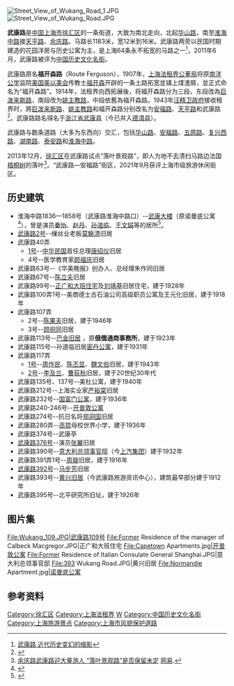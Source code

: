 {{Infobox China Road
|路牌类型=Shanghai
|中文道路名称=武康路
|走向1=南
|走向2=北
|走向1(E)=S
|道路英文名=Wukang Rd.
|走向2(E)=N
|图片=Wukang Road near Huaihai Road, Shanghai.jpg
|图片说明=武康路近淮海中路街景，右侧建筑为[[武康大楼|武康大楼]]
|道路属性=
|道路总长度=1
|车速限制=
|行车线数量=2
|所在地区={{Coord|31|12|28|N|121|26|46|E|type:landmark}}
|起点= [[华山路_(上海)|华山路]]
|终点= [[淮海中路|淮海中路]]
|道路命名日期=1943年11月
|命名缘由=以[[浙江省|浙江省]][[武康县|武康县]]命名
|道路旧名=福开森路（Route Ferguson）
|道路动工日期=1907年
|通车日期=
|路段主要建筑=[[武康大楼|武康大楼]]
|收费=
}}
[[File:Street_View_of_Wukang_Road_1.JPG|thumb]]
[[File:Street_View_of_Wukang_Road.JPG|thumb]]

'''武康路'''是[[中国|中国]][[上海市|上海市]][[徐汇区|徐汇区]]的一条街道，大致为南北走向，北起[[华山路_(上海)|华山路]]，南至[[淮海中路|淮海中路]]接[[天平路_(上海)|天平路]]、[[余庆路_(上海)|余庆路]]。马路长1183米，宽12米到16米。武康路两旁以民国时期建造的花园洋房与历史公寓为主，是上海64条永不拓宽的马路之一<ref>[http://www.news365.com.cn/wxpd/bhygb/shzd/201111/t20111121_3185728.htm 武康路 近代历史变幻的缩影]{{dead link|date=2018年3月 |bot=InternetArchiveBot |fix-attempted=yes }}</ref>，2011年6月，武康路被评为[[中国历史文化名街|中国历史文化名街]]。

武康路原名'''福开森路'''（Route Ferguson），1907年，[[上海法租界公董局|上海法租界公董局]]将原[[南洋公学|南洋公学]]监院[[美国|美国]][[美以美会|美以美会]]传教士[[福开森|福开森]]开辟的一条土路拓宽並铺上煤渣屑，並正式命名为“福开森路”。1914年，法租界向西拓展後，将福开森路分为三段，东段改為[[安福路|巨泼来斯路]]，南段改为[[天平路|姚主教路]]，中段依舊為福开森路。1943年[[汪精卫政府|汪精卫政府]]接收租界时，將[[安福路|巨泼来斯路]]、[[天平路|姚主教路]]和福开森路分别改名为[[安福路|安福路]]、[[天平路|天平路]]和武康路<ref>{{cite news |title=《海上遗珍：武康路》新书发布 |url=http://www.zhbc.com.cn/zhsj/fg/report/bookreviewinfo.html;jsessionid=786BD6B08D2854AE534EB1C88E0276D3?id=4028859613eb3b40015e11d746c91964 |publisher=人民網}}</ref>。武康路路名得名于[[浙江省|浙江省]][[武康县|武康县]]（今已并入[[德清县|德清县]]）。

武康路与数条道路（大多为东西向）交汇，包括[[华山路_(上海)|华山路]]、[[安福路_(上海)|安福路]]、[[五原路_(上海)|五原路]]、[[复兴西路_(上海)|复兴西路]]、[[湖南路_(上海)|湖南路]]、[[泰安路_(上海)|泰安路]]和[[淮海中路|淮海中路]]。

2013年12月，[[徐汇区|徐汇区]]在武康路试点“落叶景观路”，即人为地不去清扫马路边法国[[梧桐树|梧桐树]]的落叶<ref>[http://news.163.com/13/1209/13/9FLIA4A700014AEE.html 余庆路武康路迎大量游人 “落叶景观路”是否保留未定] {{Wayback|url=http://news.163.com/13/1209/13/9FLIA4A700014AEE.html |date=20131213234951 }} [[网易|网易]].</ref>。“武康路—安福路”街区，2021年9月获评上海市级旅游休闲街区。

==历史建筑==
*淮海中路1836—1858号（武康路淮海中路口）--[[武康大楼|武康大楼]]（原诺曼底公寓<ref>{{Cite web |url=http://www.jfdaily.com/gb/node2/node17/node160/node49562/node49565/userobject1ai751405.html |title=踏访诺曼底 |access-date=2009-02-26 |archive-date=2005-01-11 |archive-url=https://web.archive.org/web/20050111231546/http://www.jfdaily.com/gb/node2/node17/node160/node49562/node49565/userobject1ai751405.html |dead-url=no }}</ref>），曾是演员[[秦怡|秦怡]]、[[赵丹|赵丹]]、[[孙道临|孙道临]]、[[王文娟|王文娟]]等的居所<ref>{{cite web |author1=新闻晚报 |title=徐汇名人故居体验一条街 逛逛武康路看看老洋房 |url=http://sh.sina.com.cn/news/20080715/155393017.shtml |publisher=新浪 |language=zh-cn |date=2008-07-15 |access-date=2019-02-20 |archive-date=2019-02-20 |archive-url=https://web.archive.org/web/20190220181435/http://sh.sina.com.cn/news/20080715/155393017.shtml |dead-url=no }}</ref>。
*[[武康路2号花园住宅|武康路2号]]--缫丝业老板[[莫觞清|莫觞清]]旧居
*武康路40弄
**[[武康路40弄1号住宅|1号]]--[[中华民国|中华民国]]首任总理[[唐绍仪|唐绍仪]]旧居
**4号--医学教育家[[颜福庆|颜福庆]]旧居
*武康路63号--《华美晚报》创办人、总经理朱作同旧居
*武康路67号--[[陈立夫|陈立夫]]旧居
*武康路99号--[[正广和大班住宅|正广和大班住宅]]及[[刘靖基|刘靖基]]旧居住宅，建于1928年
*武康路100弄1号--美商德士古石油公司高级职员公寓及王元化旧居，建于1918年
*武康路107弄
**2号--[[陈果夫|陈果夫]]旧居，建于1946年
**3号--[[顾祝同|顾祝同]]旧居
*武康路113号--[[巴金旧居|巴金旧居]] ，原'''俄僑通商事務所'''，建于1923年
*武康路115号--孙道临旧居[[密丹公寓|密丹公寓]]，建于1931年
*武康路117弄 
**[[武康路117弄1号住宅|1号]]--[[周作民|周作民]]、[[陈丕显|陈丕显]]、[[魏文伯|魏文伯]]旧居，建于1943年
**[[武康路117弄2号住宅|2号]]--[[李及兰|李及兰]]、[[曹荻秋|曹荻秋]]旧居，建于20世纪30年代
*武康路135号、137号--美杜公寓，建于1940年
*武康路212号--上海实业家[[严裕棠|严裕棠]]旧居
*武康路232号--[[国富门公寓|国富门公寓]]，建于1936年
*武康路240-246号--[[开普敦公寓|开普敦公寓]]
*武康路274号--抗日名将[[郑洞国|郑洞国]]旧居
*武康路280弄--[[高锟|高锟]]母校世界小学，建于1936年
*武康路374号--武康亭
*[[武康路376号住宅|武康路376号]]--演员[[張翼_(上海演員)|张翼]]旧居
*武康路390号--[[原上海意大利总领事官邸|意大利总领事官邸]]（今[[上汽集团|上汽集团]]）建于1932年
*武康路391弄1号--[[周璇|周璇]]旧居，建于1916年
*[[武康路392号住宅|武康路392号]]--[[马步芳|马步芳]]旧居
*武康路393号--[[武康路393号住宅|黄兴旧居]]（今武康路旅游资讯中心），建筑最早部分建于1912年
*武康路395号--北平研究所旧址，建于1926年

==图片集==
<gallery>
File:Wukang_109.JPG|武康路109号
File:Former Residence of the manager of Calbeck Macgregor.JPG|正广和大班住宅
File:Capetown Apartments.jpg|[[开普敦公寓|开普敦公寓]]
File:Former Residence of Italian Consulate General Shanghai.JPG|意大利总领事官邸
File:393 Wukang Road.JPG|黄兴旧居
File:Normandie Apartment.jpg|[[诺曼底公寓|诺曼底公寓]]
</gallery>

==参考资料==
{{commonscat|Wukang Road (Shanghai)}}
<div class="references-small">
<references />
</div>

[[Category:徐汇区|Category:徐汇区]]
[[Category:上海法租界|Category:上海法租界]]
[[Category:上海道路|W]]
[[Category:中国历史文化名街|Category:中国历史文化名街]]
[[Category:上海旅游景点|Category:上海旅游景点]]
[[Category:上海市风貌保护道路|Category:上海市风貌保护道路]]